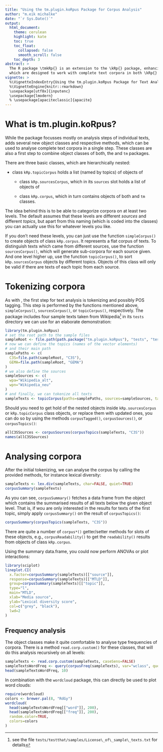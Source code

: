 ```yaml
---
title: "Using the tm.plugin.koRpus Package for Corpus Analysis"
author: "m.eik michalke"
date: "`r Sys.Date()`"
output: 
  html_document:
    theme: cerulean
    highlight: kate
    toc: true
    toc_float: 
      collapsed: false
      smooth_scroll: false
    toc_depth: 3
abstract: >
  The R package \tmkRp{} is an extension to the \kRp{} package, enhancing its usability for actual corpus analysis. It adds new classes and methods to \kRp{},
  which are designed to work with complete text corpora in both \kRp{} and `tm` formats. This vignette gives you a quick overview.
vignette: >
  %\VignetteIndexEntry{Using the tm.plugin.koRpus Package for Text Analysis}
  %\VignetteEngine{knitr::rmarkdown}
  \usepackage[utf8x]{inputenc}
  \usepackage{lmodern}
  % \usepackage[apaciteclassic]{apacite}
---
```




# What is tm.plugin.koRpus?
While the \kRp{} package focusses mostly on analysis steps of individual texts, \tmkRp{} adds several new object classes and respective methods, which can be used
to analyse complete text corpora in a single step. These classes are also a first step to combine object classes of both, the \kRp{} and `tm` packages.

There are three basic classes, which are hierarchically nested:

* class `kRp.topicCorpus` holds a list (named by topics) of objects of

    + class `kRp.sourcesCorpus`, which in its `sources` slot holds a list of objects of

    + class `kRp.corpus`, which in turn contains objects of both \kRp{} and `tm` classes.



The idea behind this is to be able to categorize corpora on at least two levels. The default assumes that these levels are different *sources*
and different *topics*, but apart from this naming (which is coded into the classes) you can actually use this for whatever levels you like.

If you don't need these levels, you can just use the function `simpleCorpus()` to create objects of class `kRp.corpus`. It represents a flat
corpus of texts. To distinguish texts which came from different sources, use the function `sourcesCorpus()`, which will generate sub-corpora for each source
given. And one level higher up, use the function `topicCorpus()`, to sort `kRp.sourcesCorpus` objects by different topics. Objects of this class will
only be valid if there are texts of each topic from each source.

# Tokenizing corpora

As with \kRp{}, the first step for text analysis is tokenizing and possibly POS tagging. This step is performed by the functions mentioned above,
`simpleCorpus()`, `sourcesCorpus()`, or `topicCorpus()`, respectively. The package includes four sample texts taken from
Wikipedia^[see the file `tests/testthat/samples/License\_of\_sample\_texts.txt` for details] in its `tests` directory
we can use for an elaborate  demonstration:

```r
library(tm.plugin.koRpus)
# set tha root path to the sample files
sampleRoot <- file.path(path.package("tm.plugin.koRpus"), "tests", "testthat", "samples")
# now we can define the topics (names of the vector elements)
# and their main path
samplePaths <- c(
  C3S=file.path(sampleRoot, "C3S"),
  GEMA=file.path(sampleRoot, "GEMA")
)
# we also define the sources
sampleSources <- c(
  wpa="Wikipedia_alt",
  wpn="Wikipedia_neu"
)
# and finally, we can tokenize all texts
sampleTexts <- topicCorpus(paths=samplePaths, sources=sampleSources, tagger="tokenize", lang="de")
```
<!-- \begin{Soutput}
processing topic "C3S", source "Wikipedia_alt", 1 texts...
processing topic "C3S", source "Wikipedia_neu", 1 texts...
processing topic "GEMA", source "Wikipedia_alt", 1 texts...
processing topic "GEMA", source "Wikipedia_neu", 1 texts...
\end{Soutput} -->

Should you need to get hold of the nested objects inside `kRp.sourcesCorpus` or `kRp.topicCorpus` class objects, or replace them
with updated ones, you can do so by using the methods `corpusTagged()`, `corpusSources()`, or `corpusTopics()`:

```r
allC3SSources <- corpusSources(corpusTopics(sampleTexts, "C3S"))
names(allC3SSources)
```
<!-- \begin{Soutput}
[1] "wpa" "wpn"
\end{Soutput} -->

# Analysing corpora

After the initial tokenizing, we can analyse the corpus by calling the provided methods, for instance lexical diversity:

```r
sampleTexts <- lex.div(sampleTexts, char=FALSE, quiet=TRUE)
corpusSummary(sampleTexts)
```
<!-- \begin{Soutput}
               text topic source CTTR HD-D (vocd-D) Herdan's C Maas a Maas lgV0
wpaC3S01   wpaC3S01   C3S    wpa 6.13         38.14       0.95   0.16      6.21
wpnC3S01   wpnC3S01   C3S    wpn 6.82         38.05       0.94   0.17      6.10
wpaGEMA01 wpaGEMA01  GEMA    wpa 7.07         37.61       0.94   0.17      6.11
wpnGEMA01 wpnGEMA01  GEMA    wpn 7.13         37.87       0.94   0.16      6.24
          MATTR MSTTR   MTLD MTLD-MA Root TTR Summer  TTR Uber index Yule's K
wpaC3S01   0.81  0.79 100.16      NA     8.68   0.93 0.78      39.92    49.92
wpnC3S01   0.82  0.76 123.01      NA     9.65   0.92 0.73      36.46    54.88
wpaGEMA01  0.80  0.78 106.94     192    10.00   0.92 0.71      35.96    65.08
wpnGEMA01  0.81  0.79 111.64      NA    10.08   0.92 0.73      37.47    60.14
\end{Soutput} -->

As you can see, `corpusSummary()` fetches a data frame from the object which contains the summarised results of all
texts below the given object level. That is, if wou are only interested in the results for texts of the first topic,
simply apply `corpusSummary()` on the result of `corpusTopics()`:

```r
corpusSummary(corpusTopics(sampleTexts, "C3S"))
```
<!-- \begin{Soutput}
             text topic source CTTR HD-D (vocd-D) Herdan's C Maas a Maas lgV0
wpaC3S01 wpaC3S01   C3S    wpa 6.13         38.14       0.95   0.16      6.21
wpnC3S01 wpnC3S01   C3S    wpn 6.82         38.05       0.94   0.17      6.10
         MATTR MSTTR   MTLD MTLD-MA Root TTR Summer  TTR Uber index Yule's K
wpaC3S01  0.81  0.79 100.16      NA     8.68   0.93 0.78      39.92    49.92
wpnC3S01  0.82  0.76 123.01      NA     9.65   0.92 0.73      36.46    54.88
\end{Soutput} -->

There are quite a number of `corpus*()` getter/setter methods for slots of these objects, e.g.,
`corpusReadability()` to get the `readability()` results from objects of class `kRp.corpus`.

Using the summary data.frame, you could now perform ANOVAs or plot interactions:

```r
library(sciplot)
lineplot.CI(
  x.factor=corpusSummary(sampleTexts)[["source"]],
  response=corpusSummary(sampleTexts)[["MTLD"]],
  group=corpusSummary(sampleTexts)[["topic"]],
  type="l",
  main="MTLD",
  xlab="Media source",
  ylab="Lexical diversity score",
  col=c("grey", "black"),
  lwd=2
)
```
<!-- \begin{Soutput

\begin{figure}[h!]
  \centering
  \includegraphics[width=\textwidth]{lineplot.pdf}
  \caption{Well, the example texts aren't so impressive here, as there's not much variance in one text per source and topic.}
\end{figure}
%\end{Soutput} -->

## Frequency analysis

The object classes make it quite comfortable to analyse type frequencies of corpora. There is a method
`read.corp.custom()` for these classes, that will do this analysis recursively on all levels:

```r
sampleTexts <- read.corp.custom(sampleTexts, caseSens=FALSE)
sampleTextsWordFreq <- query(corpusFreq(sampleTexts), var="wclass", query=kRp.POS.tags(lang="de", list.classes=TRUE, tags="words"))
head(sampleTextsWordFreq, 10)
```
<!-- \begin{Soutput}
   num    word lemma      tag wclass lttr freq         pct  pmio    log10
3    3     die       word.kRp   word    3   30 0.037220844 37220 4.570776
4    4     der       word.kRp   word    3   21 0.026054591 26054 4.415874
5    5    gema       word.kRp   word    4   17 0.021091811 21091 4.324097
6    6     und       word.kRp   word    3   17 0.021091811 21091 4.324097
7    7   einer       word.kRp   word    5   12 0.014888337 14888 4.172836
8    8     von       word.kRp   word    3   12 0.014888337 14888 4.172836
11  11     ist       word.kRp   word    3   10 0.012406948 12406 4.093632
12  12     bei       word.kRp   word    3    9 0.011166253 11166 4.047898
13  13     das       word.kRp   word    3    8 0.009925558  9925 3.996731
14  14 urheber       word.kRp   word    7    8 0.009925558  9925 3.996731
   rank.avg rank.min rank.rel.avg rank.rel.min inDocs               idf
3     263.0      263     99.24528     99.24528      4                 0
4     262.0      262     98.86792     98.86792      4                 0
5     260.5      260     98.30189     98.11321      4                 0
6     260.5      260     98.30189     98.11321      4                 0
7     258.5      258     97.54717     97.35849      4                 0
8     258.5      258     97.54717     97.35849      4                 0
11    256.0      255     96.60377     96.22642      4                 0
12    254.0      254     95.84906     95.84906      4                 0
13    252.5      252     95.28302     95.09434      4                 0
14    252.5      252     95.28302     95.09434      2 0.301029995663981
\end{Soutput} -->

In combination with the `wordcloud` package, this can directly be used to plot
word clouds:

```r
require(wordcloud)
colors <- brewer.pal(8, "RdGy")
wordcloud(
  head(sampleTextsWordFreq[["word"]], 200),
  head(sampleTextsWordFreq[["freq"]], 200),
  random.color=TRUE,
  colors=colors
)
```
<!-- \begin{Soutput

\begin{figure}[h!]
  \centering
  \includegraphics[width=\textwidth]{wordcloud.pdf}
  \caption{The 200 most frequent words in the example corpus}
\end{figure}
%\end{Soutput} -->

<!--  # Reference -->
